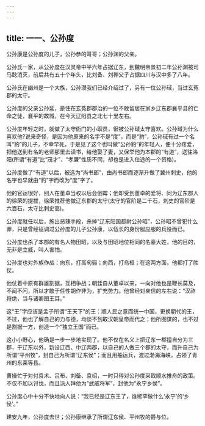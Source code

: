 ```yaml
---
---
---
```

title: 一一、公孙度
---



公孙康是公孙度的儿子，公孙恭的哥哥；公孙渊的父亲。

公孙氏一家，从公孙度在汉灵帝中平六年占据辽东，到魏明帝景初二年公孙渊被司马懿消灭，前后共有五十个年头，比刘备、刘禅父子占据四川与汉中多了八年。

公孙氏在幽州是一个大族，公孙瓒我们已经介绍过了，另有一位公孙琙，当过玄菟郡的太守。

公孙度的父亲公孙延，是住在玄菟郡郡治的一位不敢留居在家乡辽东郡襄平县的亡命之徒，襄平的故城，在今天辽阳县之北七十里左右。

公孙度年轻之时，就做了太守衙门的小职员，很被公孙琙太守喜欢。公孙琙为什么喜欢他?说来奇怪，是因为他原来的名字不是“度”，而是“豹”，公孙琙有过一个名叫“豹”的儿子，不幸早死，于是见了这个也叫做“公孙豹”的年轻人，便十分疼爱，把他送到有名的老师那里去读书，给他娶了妻，又保举他为本郡的“有道”，送往洛阳(所谓“有道”比“茂才”、“孝廉”性质不同，却也是进入仕途的一个资格)。

公孙度做了“有道”以后，被选为“尚书郎”，由尚书郎而逐渐升做了冀州刺史，他的名字也早就由“豹”字而改为“度”字了。

他的官运很好，别人在董卓当权以后会倒霉；他却受到董卓的爱将、同为辽东郡人的徐荣的提拔，徐荣推荐他做辽东郡的太守(太守的官阶是二千石，刺史的官阶是六百石，太守比刺史高)。

公孙度就任以后，施出恶辣手段，杀掉“辽东阳国都尉公孙昭”，公孙昭不曾犯什么罪，只是曾经征调过公孙度的儿子公孙康，以伍长的身份服应服的兵役而已。

公孙度也杀了本郡的有名人物田昭，以及与田昭地位相同的名豪大姓，他的目的，无非是立威，叫人害怕。

公孙度也对外族作战：向东，打高句骊；向西，打乌桓；在这两方面，他都打了胜仗。

他仗着中原有群雄割据，互相争战；朝廷自从董卓以来，一向对他也是鞭长莫及，不闻不问，所以才敢于任性胡作非为，扩充势力。他曾经对亲信的左右说：“汉祚将绝，当与诸卿图王耳。”

这“王”字应该是孟子所谓“王天下”的王：顺人民之意而统一中国，更换朝代的王，不过，他也了解自己的力与德，均谈不到取汉朝皇帝而代之；他所图谋的，也不过是割据一方，创造一个“独立王国”而已。

这小小野心，他确是一步一步地实现了。他不仅在名义上把辽东一郡擅自分为三郡，于辽东以外，新设辽西、中辽两郡，以自己的人做三个郡的太守，而升自己为所谓“平州牧”，封自己为所谓“辽东侯”；而且用船运兵，渡过渤海海峡，占领了青州的东莱等县。

曹操忙于对付袁术、吕布、刘备、袁绍，一时只得对公孙度采取顺水推舟的政策。不仅不加以讨伐，而且派人拜他为“武威将军”，封他为“永宁乡侯”。

公孙度心中十分不快地向人说：“我已经是辽东王了，谁稀罕做什么‘永宁’的‘乡侯’。”

建安九年，公孙度去世；公孙康继承了所谓辽东侯、平州牧的爵与位。